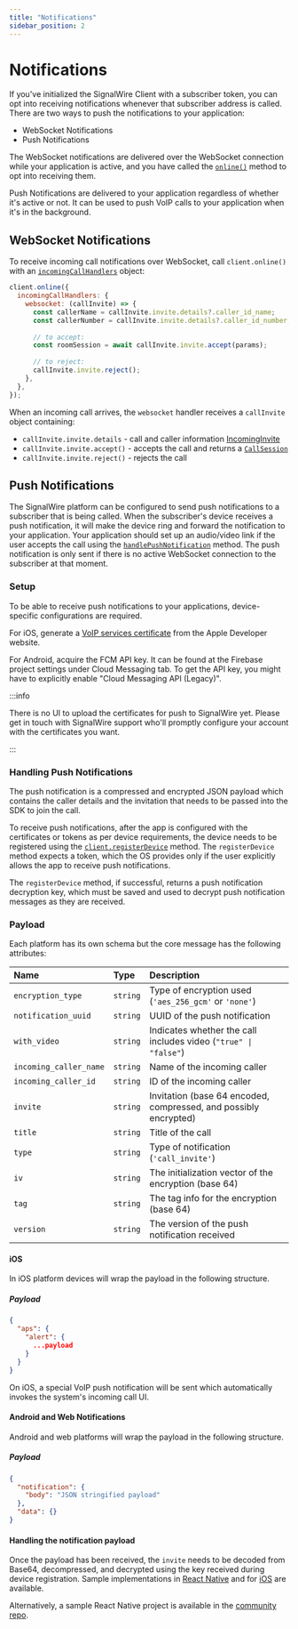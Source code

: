 ```yaml
---
title: "Notifications"
sidebar_position: 2
---
```


# Notifications

If you've initialized the SignalWire Client with a subscriber token, you can opt into receiving notifications 
whenever that subscriber address is called. There are two ways to push the notifications to your application:

- WebSocket Notifications
- Push Notifications

The WebSocket notifications are delivered over the WebSocket connection while your application is active, and you have
called the [`online()`](/sdks/signalwire-client-sdk/signalwire-client/online) method to opt into receiving them.

Push Notifications are delivered to your application regardless of whether it's active or not. It can be 
used to push VoIP calls to your application when it's in the background.


## WebSocket Notifications

To receive incoming call notifications over WebSocket, call `client.online()` with an [`incomingCallHandlers`] object:

```javascript
client.online({
  incomingCallHandlers: {
    websocket: (callInvite) => {
      const callerName = callInvite.invite.details?.caller_id_name;
      const callerNumber = callInvite.invite.details?.caller_id_number;
      
      // to accept:
      const roomSession = await callInvite.invite.accept(params);
      
      // to reject:
      callInvite.invite.reject();
    },
  },
});
```

When an incoming call arrives, the `websocket` handler receives a `callInvite` object containing:
- `callInvite.invite.details` - call and caller information [IncomingInvite](/sdks/signalwire-client-sdk/types#incominginvite)
- `callInvite.invite.accept()` - accepts the call and returns a [`CallSession`](/sdks/signalwire-client-sdk/call-session)
- `callInvite.invite.reject()` - rejects the call

[`incomingCallHandlers`]: /sdks/signalwire-client-sdk/types#incomingcallhandlers


## Push Notifications


The SignalWire platform can be configured to send push notifications to a subscriber that is being called.
When the subscriber's device receives a push notification, it will make the device ring and forward the notification to your
application.
Your application should set up an audio/video link if the user accepts the call using the
[`handlePushNotification`](/sdks/signalwire-client-sdk/types#handlepushnotificationresult) method.
The push notification is only sent if there is no active WebSocket connection to the subscriber at that moment.

### Setup

To be able to receive push notifications to your applications, device-specific configurations are required.

For iOS, generate a [VoIP services certificate](https://developer.apple.com/account/resources/certificates/list)
from the Apple Developer website.

For Android, acquire the FCM API key. It can be found
at the Firebase project settings under Cloud Messaging tab. To get the API key, you might have to
explicitly enable "Cloud Messaging API (Legacy)".

:::info

There is no UI to upload the certificates for push to SignalWire yet. Please
get in touch with SignalWire support who'll promptly configure your account
with the certificates you want.

:::

### Handling Push Notifications

The push notification is a compressed and encrypted JSON payload which contains the caller details
and the invitation that needs to be passed into the SDK to join the call.

To receive push notifications, after the app is configured with the certificates or tokens as
per device requirements, the device needs to be registered using the
[`client.registerDevice`](/sdks/browser-sdk/signalwire-client/client#registerdevice) method. The `registerDevice` method
expects a token, which the OS provides only if the user explicitly allows the app to receive
push notifications.

The `registerDevice` method, if successful, returns a push notification decryption key, which
must be saved and used to decrypt push notification messages as they are received.

### Payload

Each platform has its own schema but the core message has the following attributes:

| Name                   | Type     | Description                                                      |
| :--------------------- | :------- | :--------------------------------------------------------------- |
| `encryption_type`      | `string` | Type of encryption used (`'aes_256_gcm'` or `'none'`)            |
| `notification_uuid`    | `string` | UUID of the push notification                                    |
| `with_video`           | `string` | Indicates whether the call includes video (`"true" \| "false"`)  |
| `incoming_caller_name` | `string` | Name of the incoming caller                                      |
| `incoming_caller_id`   | `string` | ID of the incoming caller                                        |
| `invite`               | `string` | Invitation (base 64 encoded, compressed, and possibly encrypted) |
| `title`                | `string` | Title of the call                                                |
| `type`                 | `string` | Type of notification (`'call_invite'`)                           |
| `iv`                   | `string` | The initialization vector of the encryption (base 64)            |
| `tag`                  | `string` | The tag info for the encryption (base 64)                        |
| `version`              | `string` | The version of the push notification received                    |

#### iOS

In iOS platform devices will wrap the payload in the following structure.

##### Payload

```json
{
  "aps": {
    "alert": {
      ...payload
    }
  }
}
```

On iOS, a special VoIP push notification will be sent which automatically invokes the
system's incoming call UI.

#### Android and Web Notifications

Android and web platforms will wrap the payload in the following structure.

##### Payload

```json
{
  "notification": {
    "body": "JSON stringified payload"
  },
  "data": {}
}
```

#### Handling the notification payload

Once the payload has been received, the `invite` needs to be decoded from Base64, decompressed, and decrypted
using the key received during device registration. Sample implementations in
[React Native](https://github.com/signalwire-community/react/blob/9bafa5ebec9dd3ade69ff4c97aec1a17269cdcf1/packages/react-native/src/SignalWire/useSignalWire.ts#L134)
and for [iOS](https://github.com/signalwire/signalwire_flutter/blob/4035c73b718995eedaeb1087a778228fe7fa1bc5/packages/flutter_ios_voip_kit/ios/Classes/VoIPCenter.swift#L155)
are available.

Alternatively, a sample React Native project is available in the [community repo](https://github.com/signalwire-community/react/tree/main/demo/pushNotifications).
